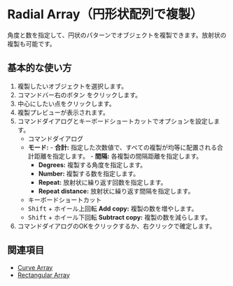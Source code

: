 
# Radial Array（円形状配列で複製）

<Reference shortcut="" command="Radial Array" button="コマンドバー右"  buttonIcon='button-radial-array'/>

角度と数を指定して、円状のパターンでオブジェクトを複製できます。放射状の複製も可能です。

## 基本的な使い方

1. 複製したいオブジェクトを選択します。
2. コマンドバー右のボタン <ButtonIcon type="button-radial-array" /> をクリックします。
3. 中心にしたい点をクリックします。
4. 複製プレビューが表示されます。
5. コマンドダイアログとキーボードショートカットでオプションを設定します。
   - <Kst>コマンドダイアログ</Kst>
   - **モード:**
         - **合計:** 指定した次数値で、すべての複製が均等に配置される合計距離を指定します。 
         - **間隔:** 各複製の間隔距離を指定します。
      - **Degrees:** 複製する角度を指定します。
      - **Number:** 複製する数を指定します。
      - **Repeat:** 放射状に繰り返す回数を指定します。
      - **Repeat distance:** 放射状に繰り返す間隔を指定します。
   - <Kst>キーボードショートカット</Kst>
   - <kbd>Shift</kbd> + ホイール上回転 **Add copy:** 複製の数を増やします。
   - <kbd>Shift</kbd> + ホイール下回転 **Subtract copy:** 複製の数を減らします。
5. コマンドダイアログのOKをクリックするか、右クリックで確定します。

<VideoPlayer fileName="radial-array"/>

## 関連項目
- [Curve Array](curve-array)
- [Rectangular Array](rectangular-array)